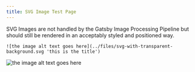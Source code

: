 ```yaml
---
title: SVG Image Test Page
---
```


SVG Images are not handled by the Gatsby Image Processing Pipeline but should still be rendered in an acceptably styled and positioned way.

```
![the image alt text goes here](../files/svg-with-transparent-background.svg 'this is the title')
```

![the image alt text goes here](../files/svg-with-transparent-background.svg 'this is the title')
